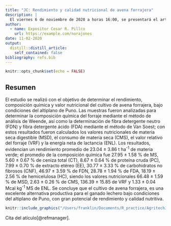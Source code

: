 ```yaml
---
title: "JC: Rendimiento y calidad nutricional de avena forrajera"
description: |
  El viernes 6 de noviembre de 2020 a horas 16:00, se presentará el artículo original: "Rendimiento y calidad nutricional de avena en la región de Puno".
author:
  - name: Expositor Cesar R. Pillco
    url: https://example.com/norajones
date: 11-02-2020
output:
  distill::distill_article:
    self_contained: false
bibliography: refs.bib
---
```



```r
knitr::opts_chunk$set(echo = FALSE)
```

## Resumen
El estudio se realizó con el objetivo de determinar el rendimiento, composición química y valor nutricional del cultivo de avena forrajera, bajo condiciones del altiplano de Puno. Las muestras fueron analizadas para determinar la composición química del forraje mediante el método de análisis de Weende, así como la determinación de fibra detergente neutro (FDN) y fibra detergente ácido (FDA) mediante el método de Van Soest; con estos resultados fueron calculados los valores nutricionales de materia seca digestible (MSD), el consumo de materia seca (CMS), el valor relativo del forraje (VRF) y la energía neta de lactancia (ENL). Los resultados, evidencian un rendimiento promedio de 23.04 ± 3.86 t ha^-1^ de materia verde; el promedio de la composición química fue 27.95 ± 1.58 % de MS, 5.60 ± 0.67 % de ceniza total (CT), 8.67 ± 0.64 % de proteína cruda (PC), 7.99 ± 0.70 % de extracto etéreo (EE), 30.77 ± 3.33 % de carbohidratos no fibrosos (CNF), 46.97 ± 3.59 % de FDN, 28.78 ± 1.94 % de FDA, 18.19 ± 2.56 % de hemicelulosa (HC), siendo los valores nutricionales 66.48 ± 1.59 % de MSD, 2.63 ± 0.26 % de CMS, 136.39 ± 15.85 de VRF y 1.33 ± 0.04 Mcal kg^-1^ MS de ENL. Se concluye que el cultivo de avena forrajera, es una excelente alternativa productiva para el ganado lechero bajo condiciones del altiplano de Puno, con gran potencial de rendimiento y calidad nutritiva.

```r
knitr::include_graphics("/Users/franklin/Documents/R_practice/AgritechJC/_posts/2020-11-02-oat/IMG_8042.jpg")
```


Cita del atículo[@refmanager].



